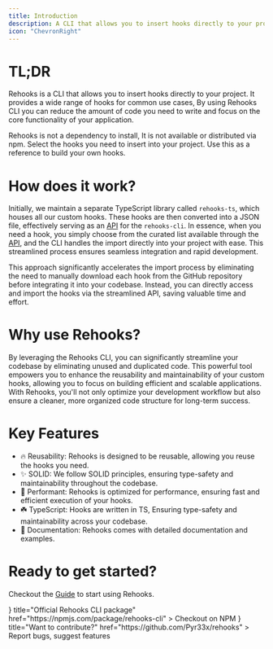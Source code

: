 ```yaml
---
title: Introduction
description: A CLI that allows you to insert hooks directly to your project.
icon: "ChevronRight"
---
```



# TL;DR

Rehooks is a CLI that allows you to insert hooks directly to your project. It provides a wide range of hooks for common use cases, By using Rehooks CLI you can reduce the amount of code you need to write and focus on the core functionality of your application.

<Callout type="info">
  Rehooks is not a dependency to install, It is not available or distributed via
  npm. Select the hooks you need to insert into your project. Use this as a
  reference to build your own hooks.
</Callout>

# How does it work?

Initially, we maintain a separate TypeScript library called `rehooks-ts`, which houses all our custom hooks. These hooks are then converted into a JSON file, effectively serving as an [API](/docs/api#limitations) for the `rehooks-cli`. In essence, when you need a hook, you simply choose from the curated list available through the [API](/docs/api#limitations), and the CLI handles the import directly into your project with ease. This streamlined process ensures seamless integration and rapid development.

<Callout type="info">
  This approach significantly accelerates the import process by eliminating the
  need to manually download each hook from the GitHub repository before
  integrating it into your codebase. Instead, you can directly access and import
  the hooks via the streamlined API, saving valuable time and effort.
</Callout>

# Why use Rehooks?

By leveraging the Rehooks CLI, you can significantly streamline your codebase by eliminating unused and duplicated code. This powerful tool empowers you to enhance the reusability and maintainability of your custom hooks, allowing you to focus on building efficient and scalable applications. With Rehooks, you'll not only optimize your development workflow but also ensure a cleaner, more organized code structure for long-term success.

# Key Features

- 🔥 Reusability: Rehooks is designed to be reusable, allowing you reuse the hooks you need.
- ✨ SOLID: We follow SOLID principles, ensuring type-safety and maintainability throughout the codebase.
- 🚀 Performant: Rehooks is optimized for performance, ensuring fast and efficient execution of your hooks.
- ☘️ TypeScript: Hooks are written in TS, Ensuring type-safety and maintainability across your codebase.
- 📝 Documentation: Rehooks comes with detailed documentation and examples.

# Ready to get started?

Checkout the [Guide](/docs/guide) to start using Rehooks.

<Cards>
  <Card
    icon={<PackageIcon />}
    title="Official Rehooks CLI package"
    href="https://npmjs.com/package/rehooks-cli"
  >
    Checkout on NPM
  </Card>
  <Card
    icon={<GithubIcon />}
    title="Want to contribute?"
    href="https://github.com/Pyr33x/rehooks"
  >
    Report bugs, suggest features
  </Card>
</Cards>
